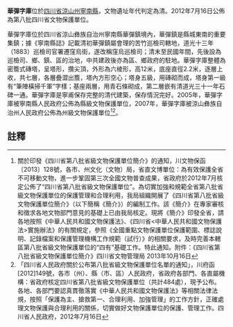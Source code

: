{{msg:四川省文物保護單位
|名稱 = 華彈字庫
|編號 = 310
|圖片 = 
|級別 = S8
|分類 = 
|時代 = [[清代|清代]]
|地点 = [[四川省|四川省]][[涼山州|涼山州]][[寧南縣|寧南縣]]
|坐標 =
|登錄 = 2012年7月16日
}}
'''華彈字庫'''位於[[四川省|四川省]][[涼山州|涼山州]][[寧南縣|寧南縣]]，文物遺址年代判定為清。2012年7月16日公佈為第八批四川省文物保護單位。

華彈字庫位於四川省涼山彝族自治州寧南縣華彈鎮境內，華彈鎮是縣城東南的重要集鎮；據《寧南縣誌》記載清初華彈鎮屬會理的苦竹巡檢司轄地，道光十三年（1883）巡檢司官署遷窪烏街，遂改稱窪烏巡檢司；清末至民國年間，先後設為巡檢司、鄉、鎮、區的治地，中共建政後亦為區、鄉政府的駐地。華彈字庫整體為密簷式磚塔，呈塔形，攢尖頂，外形為六棱形，高12米，底座直徑2.2米，逐層上收，共七層，各層疊澀出簷，塔內方形空心；塔身五級，用磚砌而成，塔身第一級有“筆陣橫掃千軍”字樣；基座兩層，用青石條砌成，第二層嵌有清道光三十一年石碑一通。華彈字庫是寧甫保存完整的清代建築，保存情況完好。2005年，華彈字庫被寧南縣人民政府公佈為縣級文物保護單位，2007年，華彈字庫被涼山彝族自治州人民政府公佈為州級文物保護單位<ref>關於印發《四川省第八批省級文物保護單位簡介》的通知，川文物保函〔2013〕128號，各市、州文化（文物）局，省直文博單位：為有效保護全省不可移動文物，進一步鞏固第三次全國文物普查成果，省政府於2012年7月核定公佈了“四川省第八批省級文物保護單位”。為切實加強和規範全省第八批省級文物保護單位的保護管理和合理利用，我局組織開展了《四川省第八批省級文物保護單位簡介》（以下簡稱《簡介》）的編制工作。該《簡介》在專家審核和徵求各地文物部門意見的基礎上已由我局核定。現將《簡介》印發全省，請各地按照《中華人民共和國文物保護法》、《四川省<中華人民共和國文物保護法>實施辦法》的有關規定，參照《全國重點文物保護單位保護範圍、標誌說明、記錄檔案和保護管理機構工作規範（試行）》的相關要求，及時完善本轄區第八批省級文物保護單位的“四有”基礎工作。特此通知。附件：《四川省第八批省級文物保護單位簡介》四川省文物管理局  2013年10月16日</ref><ref>「四川省人民政府關於公布第八批省級文物保護單位名單的通知」，川府函[2012]149號，各市（州）、縣（市、區）人民政府，省政府各部門、各直屬機構：省政府核定四川省第八批省級文物保護單位（共計484處），現予公布。各地、各部門要認真貫徹落實《中華人民共和國文物保護法》等相關法律法規，按照「保護為主、搶救第一、合理利用、加強管理」的工作方針，正確處理文物保護與合理利用的關係，切實做好文物保護單位的保護、管理工作。四川省人民政府，2012年7月16日</ref>。
==註釋==
{{reflist}}